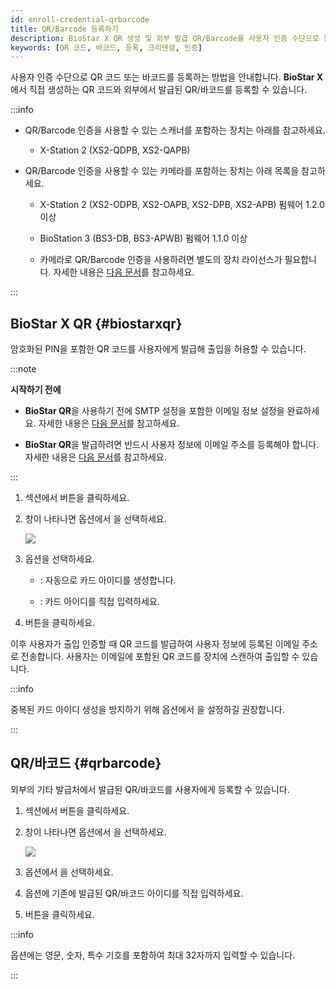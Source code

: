```yaml
---
id: enroll-credential-qrbarcode
title: QR/Barcode 등록하기
description: BioStar X QR 생성 및 외부 발급 QR/Barcode를 사용자 인증 수단으로 등록하는 과정을 안내합니다.
keywords: [QR 코드, 바코드, 등록, 크리덴셜, 인증]
---
```


사용자 인증 수단으로 QR 코드 또는 바코드를 등록하는 방법을 안내합니다. **BioStar X**에서 직접 생성하는 QR 코드와 외부에서 발급된 QR/바코드를 등록할 수 있습니다.

:::info

* QR/Barcode 인증을 사용할 수 있는 스캐너를 포함하는 장치는 아래를 참고하세요.

  * X-Station 2 (XS2-QDPB, XS2-QAPB)

* QR/Barcode 인증을 사용할 수 있는 카메라를 포함하는 장치는 아래 목록을 참고하세요.

  - X-Station 2 (XS2-ODPB, XS2-OAPB, XS2-DPB, XS2-APB) 펌웨어 1.2.0 이상

  - BioStation 3 (BS3-DB, BS3-APWB) 펌웨어 1.1.0 이상

  - 카메라로 QR/Barcode 인증을 사용하려면 별도의 장치 라이선스가 필요합니다. 자세한 내용은 [다음 문서](settings-license-device-license)를 참고하세요.

:::

## BioStar X QR {#biostarxqr}

암호화된 PIN을 포함한 QR 코드를 사용자에게 발급해 출입을 허용할 수 있습니다.

:::note

**시작하기 전에**

* **BioStar QR**을 사용하기 전에 SMTP 설정을 포함한 이메일 정보 설정을 완료하세요. 자세한 내용은 [다음 문서](settings-email-setting)를 참고하세요.

* **BioStar QR**을 발급하려면 반드시 사용자 정보에 이메일 주소를 등록해야 합니다. 자세한 내용은 [다음 문서](add-user-basic-info)를 참고하세요.

:::

1. <Cmd sid='common.credential' product='2' /> 섹션에서 <Cmd sid='button.addQr' product='2' /> 버튼을 클릭하세요.

1. <Cmd sid='user.header.qr' product='2' /> 창이 나타나면 <Cmd sid='user.qrType' product='2' /> 옵션에서 <Cmd sid='team.user.biostarQr' />을 선택하세요.

    <Image src='/img/biostarx-new-user-credential-biostarqr.png' />

1. <Cmd sid='zone.intrusion.inputType' product='2' /> 옵션을 선택하세요.

    * <Cmd sid='user.random.cardid' product='2' />: 자동으로 카드 아이디를 생성합니다.

    * <Cmd sid='user.manual.input' product='2' />: 카드 아이디를 직접 입력하세요.

1. <Cmd sid='button.enroll' product='2' /> 버튼을 클릭하세요.

이후 사용자가 출입 인증할 때 QR 코드를 발급하여 사용자 정보에 등록된 이메일 주소로 전송합니다. 사용자는 이메일에 포함된 QR 코드를 장치에 스캔하여 출입할 수 있습니다.

:::info

중복된 카드 아이디 생성을 방지하기 위해 <Cmd sid='zone.intrusion.inputType' product='2' /> 옵션에서 <Cmd sid='user.random.cardid' product='2' />을 설정하길 권장합니다.

:::

## QR/바코드 {#qrbarcode}

외부의 기타 발급처에서 발급된 QR/바코드를 사용자에게 등록할 수 있습니다.

1. <Cmd sid='common.credential' product='2' /> 섹션에서 <Cmd sid='button.addQr' product='2' /> 버튼을 클릭하세요.

1. <Cmd sid='user.header.qr' product='2' /> 창이 나타나면 <Cmd sid='user.qrType' product='2' /> 옵션에서 <Cmd sid='team.user.credential.qrBarcode.title' />을 선택하세요.

    <Image src='/img/biostarx-new-user-credential-qrbarcode.png' />

1. <Cmd sid='common.registrationOption' product='2' /> 옵션에서 <Cmd sid='common.enterManually' product='2' />을 선택하세요.

1. <Cmd sid='user.cardId' product='2' /> 옵션에 기존에 발급된 QR/바코드 아이디를 직접 입력하세요.

1. <Cmd sid='button.enroll' product='2' /> 버튼을 클릭하세요.

:::info

<Cmd sid='user.cardId' product='2' /> 옵션에는 영문, 숫자, 특수 기호를 포함하여 최대 32자까지 입력할 수 있습니다.

:::